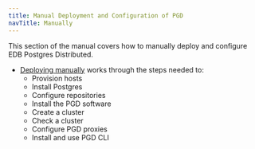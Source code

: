 ```yaml
---
title: Manual Deployment and Configuration of PGD
navTitle: Manually
---
```


This section of the manual covers how to manually deploy and configure EDB Postgres Distributed. 

* [Deploying manually](deploying) works through the steps needed to:
  * Provision hosts
  * Install Postgres
  * Configure repositories
  * Install the PGD software
  * Create a cluster
  * Check a cluster
  * Configure PGD proxies
  * Install and use PGD CLI


